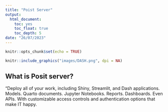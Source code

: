 ```yaml
---
title: "Poist Server"
output:
  html_document:
    toc: yes
    toc_float: true
    toc_depth: 5
date: "26/07/2023"
---
```


```r
knitr::opts_chunk$set(echo = TRUE)
```

```r
knitr::include_graphics("images/DASH.png", dpi = NA)
```


## What is Posit server?

"Deploy all of your work, including Shiny, Streamlit, and Dash applications. Models. Quarto documents. Jupyter Notebooks. Reports. Dashboards. Even APIs. With customizable access controls and authentication options that make IT happy.